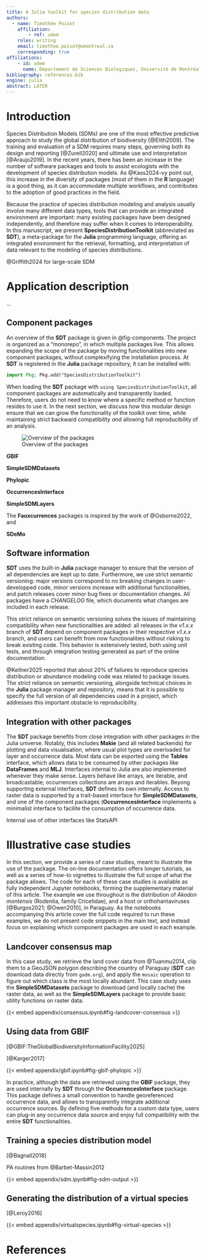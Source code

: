 ```yaml
---
title: A Julia toolkit for species distribution data
authors:
  - name: Timothée Poisot
    affiliation:
        - ref: udem
    roles: writing
    email: timothee.poisot@umontreal.ca
    corresponding: true
affiliations:
    - id: udem
      name: Département de Sciences Biologiques, Université de Montréal, Montréal, Canada
bibliography: references.bib
engine: julia
abstract: LATER
---
```


# Introduction

Species Distribution Models (SDMs) are one of the most effective predictive approach to study the global distribution of biodiversity [@Elith2009]. The training and evaluation of a SDM requires many steps, governing both its design and reporting [@Zurell2020] and ultimate use and interpretation [@Araujo2019]. In the recent years, there has been an increase in the number of software packages and tools to assist ecologists with the development of species distribution models. As @Kass2024-vy point out, this increase in the diversity of packages (most of them in the **R** language) is a good thing, as it can accommodate multiple workflows, and contributes to the adoption of good practices in the field.

Because the practice of species distribution modeling and analysis usually involve many different data types, tools that can provide an integrated environment are important: many existing packages have been designed independently, and therefore may suffer when it comes to interoperability. In this manuscript, we present **SpeciesDistributionToolkit** (abbreviated as **SDT**), a meta-package for the **Julia** programming language, offering an integrated environment for the retrieval, formatting, and interpretation of data relevant to the modeling of species distributions.

@Griffith2024 for large-scale SDM

# Application description

...

## Component packages

An overview of the **SDT** package is given in @fig-components. The project is organized as a "monorepo", in which multiple packages live. This allows expanding the scope of the package by moving functionalities into new component packages, without complexifying the installation process. At **SDT** is registered in the **Julia** package repository, it can be installed with:

``` julia
import Pkg; Pkg.add("SpeciesDistributionToolkit")
```

When loading the **SDT** package with `using SpeciesDistributionToolkit`, all component packages are automatically and transparently loaded. Therefore, users do not need to know where a specific method or function resides to use it. In the next section, we discuss how this modular design ensure that we can grow the functionality of the toolkit over time, while maintaining strict backward compatibility *and* allowing full reproducibility of an analysis.

![Overview of the packages]

  [Overview of the packages]: figures/SDT.png {#fig-components}

**GBIF**

**SimpleSDMDatasets**

**Phylopic**

**OccurrencesInterface**

**SimpleSDMLayers**

The **Fauxcurrences** packages is inspired by the work of @Osborne2022, and

**SDeMo**

## Software information

**SDT** uses the built-in **Julia** package manager to ensure that the version of all dependencies are kept up to date. Furthermore, we use strict semantic versioning: major versions correspond to no breaking changes in user-developped code, minor versions increase with additional functionalities, and patch releases cover minor bug fixes or documentation changes. All packages have a *CHANGELOG* file, which documents what changes are included in each release.

This strict reliance on semantic versioning solves the issues of maintaining compatibility when new functionalities are added: all releases in the *v1.x.x* branch of **SDT** depend on component packages in their respective *v1.x.x* branch, and users can benefit from now functionalities without risking to break existing code. This behavior is extensively tested, both using unit tests, and through integration testing generated as part of the online documentation.

@Kellner2025 reported that about 20% of failures to reproduce species distribution or abundance modeling code was related to package issues. The strict reliance on semantic versioning, alongside technical choices in the **Julia** package manager and repository, means that it is possible to specify the full version of all dependencies used in a project, which addresses this important obstacle to reproducibility.

## Integration with other packages

The **SDT** package benefits from close integration with other packages in the Julia universe. Notably, this includes **Makie** (and all related backends) for plotting and data visualisation, where usual plot types are overloaded for layer and occurrence data. Most data can be exported using the **Tables** interface, which allows data to be consumed by other packages like **DataFrames** and **MLJ**. Interfaces internal to Julia are also implemented whenever they make sense. Layers behave like arrays, are iterable, and broadcastable; occurrences collections are arrays and iterables. Beyong supporting external interfaces, **SDT** defines its own internally. Access to raster data is supported by a trait-based interface for **SimpleSDMDatasets**, and one of the component packages (**OccurrencesInterface** implements a minimalist interface to facilite the consumption of occurrence data.

Internal use of other interfaces like StatsAPI

# Illustrative case studies

In this section, we provide a series of case studies, meant to illustrate the use of the package. The on-line documentation offers longer tutorials, as well as a series of how-to vignettes to illustrate the full scope of what the package allows. The code for each of these case studies is available as fully independent Jupyter notebooks, forming the supplementary material of this article. The example we use throughout is the distribution of *Akodon montensis* (Rodentia, family Cricetidae), and a host or orthohantaviruses [@Burgos2021; @Owen2010], in Paraguay. As the notebooks accompanying this article cover the full code required to run these examples, we do not present code snippets in the main text, and instead focus on explaining which component packages are used in each example.

## Landcover consensus map

In this case study, we retrieve the land cover data from @Tuanmu2014, clip them to a GeoJSON polygon describing the country of Paraguay (**SDT** can download data directly from `gadm.org`), and apply the `mosaic` operation to figure out which class is the most locally abundant. This case study uses the **SimpleSDMDatasets** package to download (and locally cache) the raster data, as well as the **SimpleSDMLayers** package to provide basic utility functions on raster data.

{{< embed appendix/consensus.ipynb#fig-landcover-consensus >}}

## Using data from GBIF

[@GBIF:TheGlobalBiodiversityInformationFacility2025]

[@Karger2017]

{{< embed appendix/gbif.ipynb#fig-gbif-phylopic >}}

In practice, although the data are retrieved using  the **GBIF** package, they are used internally by **SDT** through the **OccurrencesInterface** package. This package defines a small convention to handle georeferenced occurrence data, and allows to transparently integrate additional occurrence sources. By defining five methods for a custom data type, users can plug-in any occurrence data source and enjoy full compatibility with the entire **SDT** functionalities.

## Training a species distribution model

[@Bagnall2018]

PA routines from @Barbet-Massin2012

{{< embed appendix/sdm.ipynb#fig-sdm-output >}}

## Generating the distribution of a virtual species

[@Leroy2016]

{{< embed appendix/virtualspecies.ipynb#fig-virtual-species >}}

# References